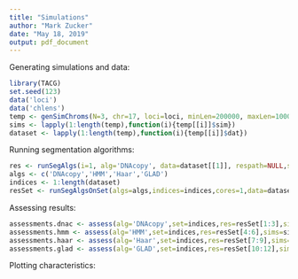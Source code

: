 ```yaml
---
title: "Simulations"
author: "Mark Zucker"
date: "May 18, 2019"
output: pdf_document
---
```


Generating simulations and data:
```r
library(TACG)
set.seed(123)
data('loci')
data('chlens')
temp <- genSimChroms(N=3, chr=17, loci=loci, minLen=200000, maxLen=10000000, datapath=NULL, chlens=chlens, save=FALSE)
sims <- lapply(1:length(temp),function(i){temp[[i]]$sim})
dataset <- lapply(1:length(temp),function(i){temp[[i]]$dat})
```

Running segmentation algorithms:
```r
res <- runSegAlgs(i=1, alg='DNAcopy', data=dataset[[1]], respath=NULL,saveRes=FALSE,alpha=NULL,thresh=NULL)
algs <- c('DNAcopy','HMM','Haar','GLAD')
indices <- 1:length(dataset)
resSet <- runSegAlgsOnSet(algs=algs,indices=indices,cores=1,data=dataset,respath=NULL,save=FALSE)
```

Assessing results:
```r
assessments.dnac <- assess(alg='DNAcopy',set=indices,res=resSet[1:3],sims=sims)
assessments.hmm <- assess(alg='HMM',set=indices,res=resSet[4:6],sims=sims)
assessments.haar <- assess(alg='Haar',set=indices,res=resSet[7:9],sims=sims)
assessments.glad <- assess(alg='GLAD',set=indices,res=resSet[10:12],sims=sims)
```

Plotting characteristics:
```r

```

